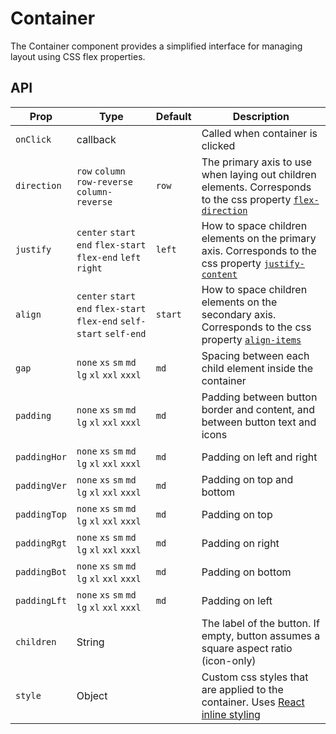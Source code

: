 
# Container

The Container component provides a simplified interface for managing layout using CSS flex properties.


## API
|Prop|Type|Default |Description|
|-------------|--------------------------------------------------------------|---------|------------------------------------------------------------------------------|
|``onClick``|callback||Called when container is clicked|
|``direction`` |``row`` ``column`` ``row-reverse`` ``column-reverse`` |``row`` |The primary axis to use when laying out children elements. Corresponds to the css property [``flex-direction``](https://developer.mozilla.org/en-US/docs/Web/CSS/flex-direction) |
|``justify``|``center`` ``start`` ``end`` ``flex-start`` ``flex-end`` ``left`` ``right``|``left``|How to space children elements on the primary axis. Corresponds to the css property [``justify-content``](https://developer.mozilla.org/en-US/docs/Web/CSS/justify-content)|
|``align``|``center`` ``start`` ``end`` ``flex-start`` ``flex-end`` ``self-start`` ``self-end``|``start``|How to space children elements on the secondary axis. Corresponds to the css property [``align-items``](https://developer.mozilla.org/en-US/docs/Web/CSS/align-items)|
|``gap``|``none`` ``xs`` ``sm`` ``md`` ``lg`` ``xl`` ``xxl`` ``xxxl`` |``md``|Spacing between each child element inside the container|
|``padding``|``none`` ``xs`` ``sm`` ``md`` ``lg`` ``xl`` ``xxl`` ``xxxl`` |``md``|Padding between button border and content, and between button text and icons |
|``paddingHor``|``none`` ``xs`` ``sm`` ``md`` ``lg`` ``xl`` ``xxl`` ``xxxl`` |``md``|Padding on left and right|
|``paddingVer``|``none`` ``xs`` ``sm`` ``md`` ``lg`` ``xl`` ``xxl`` ``xxxl`` |``md``|Padding on top and bottom|
|``paddingTop``|``none`` ``xs`` ``sm`` ``md`` ``lg`` ``xl`` ``xxl`` ``xxxl`` |``md``|Padding on top|
|``paddingRgt``|``none`` ``xs`` ``sm`` ``md`` ``lg`` ``xl`` ``xxl`` ``xxxl`` |``md``|Padding on right|
|``paddingBot``|``none`` ``xs`` ``sm`` ``md`` ``lg`` ``xl`` ``xxl`` ``xxxl`` |``md``|Padding on bottom
|``paddingLft``|``none`` ``xs`` ``sm`` ``md`` ``lg`` ``xl`` ``xxl`` ``xxxl`` |``md``|Padding on left|
|``children``|String||The label of the button. If empty, button assumes a square aspect ratio (icon-only)|
|``style``|Object||Custom css styles that are applied to the container. Uses [React inline styling](https://legacy.reactjs.org/docs/dom-elements.html#style)|